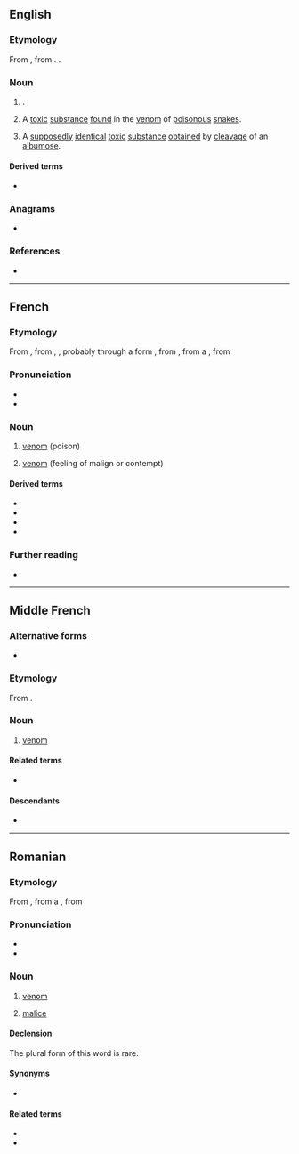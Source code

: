 {{also|vénîn}}
==English==
{{wikipedia|venom}}
===Etymology===
From {{bor|en|fr|venin||[[venom]]}}, from {{der|en|la|venēnus||[[juice]]; [[venom]]}}. {{doublet|en|venene}}.

===Noun===
{{en-noun}}

# {{lb|en|obsolete}} {{synonym of|en|venom}}.
# {{lb|en|biochemistry}} A [[toxic]] [[substance]] [[found]] in the [[venom]] of [[poisonous]] [[snake]]s.
# {{lb|en|biochemistry}} A [[supposedly]] [[identical]] [[toxic]] [[substance]] [[obtain]]ed by [[cleavage]] of an [[albumose]].

====Derived terms====
* {{l|en|antivenin}}

===Anagrams===
* {{anagrams|en|a=einnv|Nevin|Niven}}

===References===
* {{R:Webster 1913}}

{{c|en|Poisons|Toxicology}}
----

==French==

===Etymology===
From {{inh|fr|frm|venin}}, from {{inh|fr|fro|venin}}, {{m|fro|venim}}, probably through a {{inh|fr|VL.|-}} form {{m|la||*venīmen}}, from {{inh|fr|la|venēnum}}, from a {{inh|fr|itc-pro|*weneznom||lust, desire}}, from {{der|fr|ine-pro|*wenh₁-||to strive, wish, love}}

===Pronunciation===
* {{fr-IPA}}
* {{audio|fr|Fr-venin.ogg|Audio}}

===Noun===
{{fr-noun|m}}

# [[venom]] (poison)
#: {{syn|fr|poison}}
# {{lb|fr|figuratively}} [[venom]] (feeling of malign or contempt)
#: {{uxi|fr|[[cracher son venin]]|to spit venom}}

====Derived terms====
* {{l|fr|morte la bête, mort le venin}}
* {{l|fr|envenimer}}
* {{l|fr|vénéneux}}
* {{l|fr|venimeux}}

===Further reading===
* {{R:TLFi}}

----

==Middle French==

===Alternative forms===
* {{l|frm|venim}}

===Etymology===
From {{inh|frm|fro|venim}}.

===Noun===
{{frm-noun|m}}

# [[venom]]

====Related terms====
* {{l|frm|envenimer}}

====Descendants====
* {{desc|fr|venin}}

----

==Romanian==

===Etymology===
From {{inh|ro|la|venēnum}}, from a {{inh|ro|itc-pro|*weneznom||lust, desire}}, from {{der|ro|ine-pro|*wenh₁-||to strive, wish, love}}

===Pronunciation===
* {{IPA|ro|[veˈnin]}}
* {{audio|ro|LL-Q7913 (ron)-Filosoful-venin.wav|Audio}}

===Noun===
{{ro-noun|n|veninuri}}

# [[venom]]
# {{lb|ro|figuratively}} [[malice]]

====Declension====
The plural form of this word is rare.
{{ro-noun-n-uri}}

====Synonyms====
* {{l|ro|otravă}}

====Related terms====
* {{l|ro|învenina}}
* {{l|ro|veninos}}